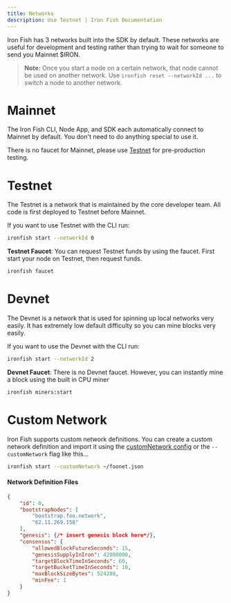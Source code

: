 ```yaml
---
title: Networks
description: Use Testnet | Iron Fish Documentation
---
```


Iron Fish has 3 networks built into the SDK by default. These networks are useful for development and testing rather than trying to wait for someone to send you Mainnet $IRON.

> **Note:** Once you start a node on a certain network, that node cannot be used on another network. Use `ironfish reset --networkId ...` to switch a node to another network.

# Mainnet

The Iron Fish CLI, Node App, and SDK each automatically connect to Mainnet by default. You don't need to do anything special to use it.

There is no faucet for Mainnet, please use [Testnet](#testnet-0) for pre-production testing.

# Testnet

The Testnet is a network that is maintained by the core developer team. All code is first deployed to Testnet before Mainnet.

If you want to use Testnet with the CLI run:

```sh
ironfish start --networkId 0
```

**Testnet Faucet**: You can request Testnet funds by using the faucet. First start your node on Testnet, then request funds.

```sh
ironfish faucet
```

# Devnet

The Devnet is a network that is used for spinning up local networks very easily. It has extremely low default difficulty so you can mine blocks very easily.

If you want to use the Devnet with the CLI run:

```sh
ironfish start --networkId 2
```

**Devnet Faucet**: There is no Devnet faucet. However, you can instantly mine a block using the built in CPU miner

```sh
ironfish miners:start
```

# Custom Network

Iron Fish supports custom network definitions. You can create a custom network definition and import it using the [customNetwork config](/use/get-started/node-configuration) or the `--customNetwork` flag like this...

```sh
ironfish start --customNetwork ~/foonet.json
```


#### Network Definition Files

```json
{
    "id": 0,
    "bootstrapNodes": [
        "bootstrap.foo.network",
        "62.11.269.158"
    ],
    "genesis": {/* insert genesis block here*/},
    "consensus": {
        "allowedBlockFutureSeconds": 15,
        "genesisSupplyInIron": 42000000,
        "targetBlockTimeInSeconds": 60,
        "targetBucketTimeInSeconds": 10,
        "maxBlockSizeBytes": 524288,
        "minFee": 1
    }
}
```
